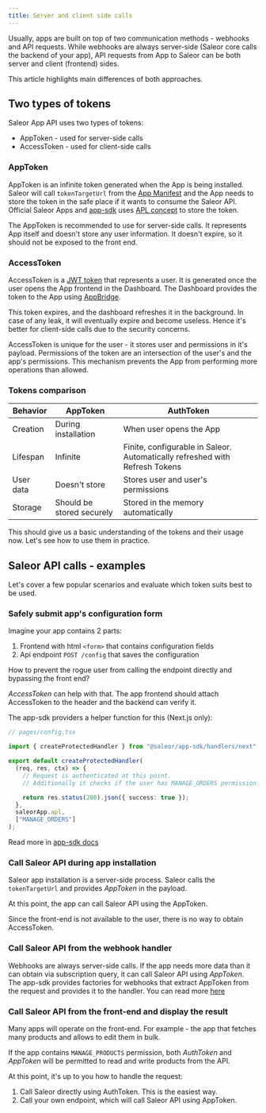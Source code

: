 ```yaml
---
title: Server and client side calls
---
```


Usually, apps are built on top of two communication methods - webhooks and API requests.
While webhooks are always server-side (Saleor core calls the backend of your app),
API requests from App to Saleor can be both server and client (frontend) sides.

This article highlights main differences of both approaches.

## Two types of tokens

Saleor App API uses two types of tokens:

- AppToken - used for server-side calls
- AccessToken - used for client-side calls

### AppToken

AppToken is an infinite token generated when the App is being installed. Saleor will call `tokenTargetUrl` from the [App Manifest](../manifest.mdx) and the App needs to store the token in the safe place
if it wants to consume the Saleor API. Official Saleor Apps and [app-sdk](../developing-apps/app-sdk.mdx) uses [APL concept](./apl.mdx) to store the token.

The AppToken is recommended to use for server-side calls.
It represents App itself and doesn't store any user information. It doesn't expire, so it should not be exposed to the front end.

### AccessToken

AccessToken is a [JWT token](https://jwt.io/) that represents a user. It is generated once the user opens the App frontend in the Dashboard.
The Dashboard provides the token to the App using [AppBridge](../developing-apps/app-sdk/app-bridge).

This token expires, and the dashboard refreshes it in the background. In case of any leak, it will eventually expire and become useless.
Hence it's better for client-side calls due to the security concerns.

AccessToken is unique for the user - it stores user and permissions in it's payload.
Permissions of the token are an intersection of the user's and the app's permissions.
This mechanism prevents the App from performing more operations than allowed.

### Tokens comparison

| Behavior  | AppToken                  | AuthToken                                                                   |
| --------- | ------------------------- | --------------------------------------------------------------------------- |
| Creation  | During installation       | When user opens the App                                                     |
| Lifespan  | Infinite                  | Finite, configurable in Saleor. Automatically refreshed with Refresh Tokens |
| User data | Doesn't store             | Stores user and user's permissions                                          |
| Storage   | Should be stored securely | Stored in the memory automatically                                          |

This should give us a basic understanding of the tokens and their usage now. Let's see how to use them in practice.

## Saleor API calls - examples

Let's cover a few popular scenarios and evaluate which token suits best to be used.

### Safely submit app's configuration form

Imagine your app contains 2 parts:

1. Frontend with html `<form>` that contains configuration fields
2. Api endpoint `POST /config` that saves the configuration

How to prevent the rogue user from calling the endpoint directly and bypassing the front end?

_AccessToken_ can help with that. The app frontend should attach AccessToken to the header and the backend can verify it.

The app-sdk providers a helper function for this (Next.js only):

```typescript
// pages/config.tsx

import { createProtectedHandler } from "@saleor/app-sdk/handlers/next";

export default createProtectedHandler(
  (req, res, ctx) => {
    // Request is authenticated at this point.
    // Additionally it checks if the user has MANAGE_ORDERS permission!

    return res.status(200).json({ success: true });
  },
  saleorApp.apl,
  ["MANAGE_ORDERS"]
);
```

Read more in [app-sdk docs](https://github.com/saleor/saleor-app-sdk/blob/main/docs/protected-handlers.md)

### Call Saleor API during app installation

Saleor app installation is a server-side process. Saleor calls the `tokenTargetUrl` and provides _AppToken_ in the payload.

At this point, the app can call Saleor API using the AppToken.

Since the front-end is not available to the user, there is no way to obtain AccessToken.

### Call Saleor API from the webhook handler

Webhooks are always server-side calls. If the app needs more data than it can obtain via subscription query, it can call Saleor API using _AppToken_.
The app-sdk provides factories for webhooks that extract AppToken from the request and provides it to the handler.
You can read more [here](https://github.com/saleor/saleor-app-sdk/blob/main/docs/saleor-webhook.md)

### Call Saleor API from the front-end and display the result

Many apps will operate on the front-end. For example - the app that fetches many products and allows to edit them in bulk.

If the app contains `MANAGE_PRODUCTS` permission, both _AuthToken_ and _AppToken_ will be permitted to read and write products from the API.

At this point, it's up to you how to handle the request:

1. Call Saleor directly using AuthToken. This is the easiest way.
2. Call your own endpoint, which will call Saleor API using AppToken.
